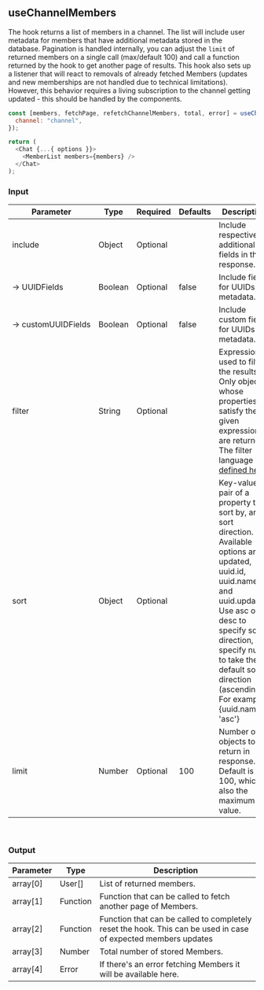 
<Meta title="Custom Hooks/useChannelMembers" />

## useChannelMembers

The hook returns a list of members in a channel. The list will include user metadata for members
that have additional metadata stored in the database. Pagination is handled internally, you can
adjust the `limit` of returned members on a single call (max/default 100) and call a function
returned by the hook to get another page of results. This hook also sets up a listener that will
react to removals of already fetched Members (updates and new memberships are not handled due to
technical limitations). However, this behavior requires a living subscription to the channel getting
updated - this should be handled by the components.

```js
const [members, fetchPage, refetchChannelMembers, total, error] = useChannelMembers({
  channel: "channel",
});

return (
  <Chat {...{ options }}>
    <MemberList members={members} />
  </Chat>
);
```

### Input

| Parameter               | Type    | Required | Defaults | Description                                                                                                                                                                                                                                                                    |
| ----------------------- | ------- | -------- | -------- | ------------------------------------------------------------------------------------------------------------------------------------------------------------------------------------------------------------------------------------------------------------------------------ |
| include                 | Object  | Optional |          | Include respective additional fields in the response.                                                                                                                                                                                                                          |
| →&nbsp;UUIDFields       | Boolean | Optional | false    | Include fields for UUIDs metadata.                                                                                                                                                                                                                                             |
| →&nbsp;customUUIDFields | Boolean | Optional | false    | Include custom fields for UUIDs metadata.                                                                                                                                                                                                                                      |
| filter                  | String  | Optional |          | Expression used to filter the results. Only objects whose properties satisfy the given expression are returned. The filter language is [defined here](https://www.pubnub.com/docs/sdks/javascript/api-reference/objects#objects-filtering-language-definition).                |
| sort                    | Object  | Optional |          | Key-value pair of a property to sort by, and a sort direction. Available options are updated, uuid.id, uuid.name, and uuid.updated. Use asc or desc to specify sort direction, or specify null to take the default sort direction (ascending). For example: {uuid.name: 'asc'} |
| limit                   | Number  | Optional | 100      | Number of objects to return in response. Default is 100, which is also the maximum value.                                                                                                                                                                                      |

<br />

### Output

| Parameter | Type     | Description                                                                                                    |
| --------- | -------- | -------------------------------------------------------------------------------------------------------------- |
| array[0]  | User[]   | List of returned members.                                                                                      |
| array[1]  | Function | Function that can be called to fetch another page of Members.                                                  |
| array[2]  | Function | Function that can be called to completely reset the hook. This can be used in case of expected members updates |
| array[3]  | Number   | Total number of stored Members.                                                                                |
| array[4]  | Error    | If there's an error fetching Members it will be available here.                                                |

